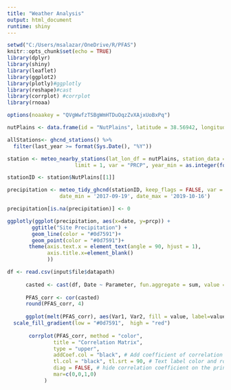---
title: "Weather Analysis"
output: html_document
runtime: shiny
---

```{r setup, include=FALSE}
setwd("C:/Users/msalazar/OneDrive/R/PFAS")
knitr::opts_chunk$set(echo = TRUE)
library(dplyr)
library(shiny)
library(leaflet)
library(ggplot2)
library(plotly)#ggplotly
library(reshape)#cast
library(corrplot) #corrplot
library(rnoaa)
```

```{r echo=FALSE, warning=FALSE, message=FALSE}
options(noaakey = "QVgWwfzTSBgWmHTDuOqzZvXAjxUoBxPq")

nutPlains <- data.frame(id = "NutPlains", latitude = 38.56942, longitude = -121.309162)

allStations<- ghcnd_stations() %>%
  filter(last_year >= format(Sys.Date(), "%Y"))

station <- meteo_nearby_stations(lat_lon_df = nutPlains, station_data = allStations,
                      limit = 1, var = "PRCP", year_min = as.integer(format(Sys.Date(), "%Y")))

stationID <- station$NutPlains[[1]]

precipitation <- meteo_tidy_ghcnd(stationID, keep_flags = FALSE, var = "PRCP",
                 date_min = '2017-09-19', date_max = '2019-10-16')

precipitation[is.na(precipitation)] <- 0

ggplotly(ggplot(precipitation, aes(x=date, y=prcp)) +
        ggtitle("Site Precipitation") +
        geom_line(color = "#0d7591")+
        geom_point(color = "#0d7591")+
       theme(axis.text.x = element_text(angle = 90, hjust = 1),
             axis.title.x=element_blank()
             ))
```
```{r}
df <- read.csv(input$file$datapath)
      
      casted <- cast(df, Date ~ Parameter, fun.aggregate = sum, value = 'Result.Value')
      
      PFAS_corr <- cor(casted)
      round(PFAS_corr, 4)
      
      ggplot(melt(PFAS_corr), aes(Var1, Var2, fill = value, label=value)) + geom_tile() + 
  scale_fill_gradient(low = "#0d7591",  high = "red")
      
       corrplot(PFAS_corr, method = "color",
               title = "Correlation Matrix",
               type = "upper", 
               addCoef.col = "black", # Add coefficient of correlation
               tl.col = "black", tl.srt = 90, # Text label color and rotation
               diag = FALSE, # hide correlation coefficient on the principal diagonal
               mar=c(0,0,1,0)
            )
```



